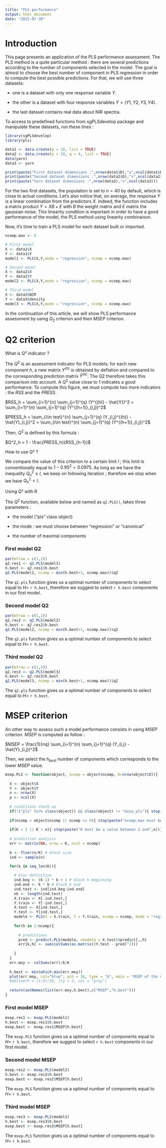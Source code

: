 ---
title: "PLS performance"
output: html_document
date: "2025-07-30"
---


# Introduction

This page presents an application of the PLS performance assessment. The PLS method is a quite particular method : there are several predictions according to the number of components selected in the model. The goal is almost to choose the best number of component in PLS regression in order to compute the best possible predictions. For that, we will use three datasets: 

- one is a dataset with only one response variable $Y$.

- the other is a dataset with four response variables $Y = (Y1,Y2,Y3,Y4)$.

- the last dataset contains real data about NIR spectra.

To access to predefined functions from sgPLSdevelop package and manipulate these datasets, run these lines :

```{r data, message=FALSE, warning=FALSE}
library(sgPLSdevelop)
library(pls)

data1 <- data.create(p = 10, list = TRUE)
data2 <- data.create(p = 10, q = 4, list = TRUE)
data(yarn)
data3 <- yarn
```
```{r, echo=FALSE}
print(paste("First dataset dimensions :",nrow(data1$D),"x",ncol(data1$D)))
print(paste("Second dataset dimensions :",nrow(data2$D),"x",ncol(data2$D)))
print(paste("Yarn dataset dimensions :",nrow(data3),"x",ncol(data3)))
```


For the two first datasets, the population is set to $n = 40$ by default, which is close to actual conditions. 
Let's also notice that, on average, the response $Y$ is a linear combination from the predictors $X$. Indeed, the function includes a matrix product $Y = XB + E$ with $B$ the weight matrix and $E$ matrix the gaussian noise. This linearity condition is important in order to have a good performance of the model, the PLS method using linearity combinaison. 

Now, it's time to train a PLS model for each dataset built or imported.

```{r pls, message=FALSE, warning=FALSE}
ncomp.max <- 8

# First model
X <- data1$X
Y <- data1$Y
model1 <- PLS(X,Y,mode = "regression", ncomp = ncomp.max)

# Second model
X <- data2$X
Y <- data2$Y
model2 <- PLS(X,Y,mode = "regression", ncomp = ncomp.max)

# Third model
X <- data3$NIR
Y <- data3$density
model3 <- PLS(X,Y,mode = "regression", ncomp = ncomp.max)
```

In the continuation of this article, we will show PLS performance assessment by using $Q_2$ criterion and then $MSEP$ criterion.

# Q2 criterion

What is Q² indicator ?

The $Q^2$ is an assessment indicator for PLS models; for each new component $h$, a new matrix $Y^{(h)}$ is obtained by deflation and compared to the corresponding prediction matrix $\hat{Y}^{(h)}$. The Q2 therefore takes this comparison into account. A $Q^2$ value close to $1$ indicates a good performance. To compute this figure, we must compute two more indicators : the $RSS$ and the $PRESS$.


$RSS_h = \sum_{i=1}^{n} \sum_{j=1}^{q} (Y^{(h)} - \hat{Y})^2 =  \sum_{i=1}^{n} \sum_{j=1}^{q} (Y^{(h+1)}_{i,j})^2$

$PRESS_h = \sum_{i\in test}^{n} \sum_{j=1}^{q} (Y_{i,j}^{(h)} - \hat{Y}_{i,j})^2 =  \sum_{i\in test}^{n} \sum_{j=1}^{q} (Y^{(h+1)}_{i,j})^2$

Then, $Q^2$ is defined by this formula :

$Q^2_h = 1 - \frac{PRESS_h}{RSS_{h-1}}$

How to use Q² ?

We compare the value of this criterion to a certain limit $l$ ; this limit is conventionally equal to $1-0.95^2 = 0.0975$. As long as we have the inequality $Q^2_h \geq l$, we keep on following iteration ; therefore we stop when we have $Q^2_h < l$.

Using Q² with R

The $Q^2$ function, available below and named as `q2.PLS()`, takes three parameters : 

- the model ("pls" class object)

- the mode : we must choose between "regression" or "canonical"

- the number of maximal components



### First model Q2

```{r, fig.cap= "Q2 values for the first model"}
par(mfrow = c(1,2))
q2.res1 <- q2.PLS(model1)
h.best <- q2.res1$h.best
q2.PLS(model1, ncomp = min(h.best+1, ncomp.max))$q2
```

The `q2.pls` function gives us a optimal number of components to select equal to $H =$ `r h.best`, therefore we suggest to select `r h.best` components in our first model.


### Second model Q2

```{r, fig.cap= "Q2 values for the second model"}
par(mfrow = c(1,2))
q2.res2 <- q2.PLS(model2)
h.best <- q2.res2$h.best
q2.PLS(model2, ncomp = min(h.best+1, ncomp.max))$q2
```

The `q2.pls` function gives us a optimal number of components to select equal to $H =$ `r h.best`.



### Third model Q2

```{r, fig.cap= "Q2 values for the third model"}
par(mfrow = c(1,2))
q2.res3 <- q2.PLS(model3)
h.best <- q2.res3$h.best
q2.PLS(model3, ncomp = min(h.best+1, ncomp.max))$q2
```

The `q2.pls` function gives us a optimal number of components to select equal to $H =$ `r h.best`.

# MSEP criterion

An other way to assess such a model performance consists in using $MSEP$ criterion. $MSEP$ is computed as follow :

$MSEP = \frac{1}{nq} \sum_{i=1}^{n} \sum_{j=1}^{q} (Y_{i,j} - \hat{Y}_{i,j})^2$

Then, we select the $h_{best}$ number of components which corresponds to the lower $MSEP$ value.

```{r, echo=FALSE}
msep.PLS <- function(object, ncomp = object$ncomp, K=nrow(object$X)){
  
  X <- object$X
  Y <- object$Y
  n <- nrow(X)
  p <- ncol(X)
  
  # conditions check-up
  if(!("pls" %in% class(object)) && class(object) != "mixo_pls"){ stop("object class must either contain pls class or be mixo_pls class."); print(class(object))}
  
  if(ncomp > object$ncomp || ncomp <= 0){ stop(paste("ncomp.max must be a value between 0 and",object$ncomp,"which is the total number of components computed in the object model."))}
  
  if(K < 2 || K > n){ stop(paste("K must be a value between 2 and",n))}
  
  # prediction analysis
  err <- matrix(NA, nrow = K, ncol = ncomp)
  
  b <- floor(n/K) # block size
  ind <- sample(n)

  for(k in seq_len(K)){
    
    # bloc definition
    ind.beg <- (k-1) * b + 1 # block k beginning
    ind.end <- k * b # block k end
    ind.test <- ind[ind.beg:ind.end]
    nk <- length(ind.test)
    X.train <- X[-ind.test,]
    Y.train <- Y[-ind.test,]
    X.test <- X[ind.test,]
    Y.test <- Y[ind.test,]
    modele <- PLS(X = X.train, Y = Y.train, ncomp = ncomp, mode = "regression")  
    
    for(h in 1:ncomp){  
      
      # predictions
      pred <- predict.PLS(modele, newdata = X.test)$predict[,,h]
      err[k,h] <- sum(colSums(as.matrix((Y.test - pred)^2)))
      
    }
  }
  err.moy <- colSums(err)/b/K
  
  h.best <- min(which.min(err.moy))
  plot(err.moy, col="blue", pch = 16, type = "b", main = "MSEP of the model", xlab = "number of components", ylab = "MSEP")
  #abline(h = (1:9)/10, lty = 3, col = "grey")
  
  return(setNames(list(err.moy,h.best),c("MSEP","h.best")))
}
```


### First model MSEP

```{r, fig.cap= "MSEP for the first model"}
msep.res1 <- msep.PLS(model1)
h.best <- msep.res1$h.best
msep.best <- msep.res1$MSEP[h.best]
```

The `msep.PLS` function gives us a optimal number of components equal to $H =$ `r h.best`, therefore we suggest to select `r h.best` components in our first model.

### Second model MSEP

```{r, fig.cap= "MSEP for the second model"}
msep.res2 <- msep.PLS(model2)
h.best <- msep.res2$h.best
msep.best <- msep.res2$MSEP[h.best]
```

The `msep.PLS` function gives us a optimal number of components equal to $H =$ `r h.best`.

### Third model MSEP

```{r, fig.cap= "MSEP for the third model"}
msep.res3 <- msep.PLS(model3)
h.best <- msep.res3$h.best
msep.best <- msep.res3$MSEP[h.best]
```

The `msep.PLS` function gives us a optimal number of components equal to $H =$ `r h.best`.